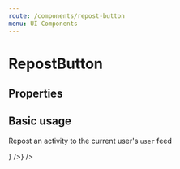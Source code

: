 ```yaml
---
route: /components/repost-button
menu: UI Components
---
```



# RepostButton

## Properties

<Props of={RepostButton} />

## Basic usage

Repost an activity to the current user's `user` feed

<Playground>
  <WithExampleStreamApp>
    <FlatFeed
      notify
      feedGroup="user"
      options={{ limit: 3, withRecentReactions: true }}
      Activity={(props) => <Activity {...props} Footer={<RepostButton activity={props.activity} feedGroup="user" />} />}
    />
  </WithExampleStreamApp>
</Playground>
